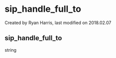 
# sip_handle_full_to 

 Created by  Ryan Harris, last modified on 2018.02.07

## sip_handle_full_to

string


